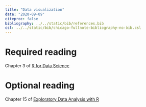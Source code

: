 ```yaml
---
title: "Data visualization"
date: "2020-09-09"
citeproc: false
bibliography: ../../static/bib/references.bib
csl: ../../static/bib/chicago-fullnote-bibliography-no-bib.csl
---
```


# Required reading

Chapter 3 of  [R for Data Science](https://r4ds.had.co.nz/data-visualisation.html)


# Optional reading

Chapter 15 of [Exploratory Data Analysis with R](https://bookdown.org/rdpeng/exdata/the-ggplot2-plotting-system-part-2.html)
